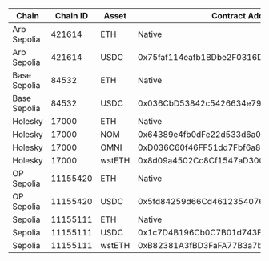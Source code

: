 | Chain | Chain ID | Asset | Contract Address |
| ----- | -------- | ----- | ---------------- |
| Arb Sepolia | 421614 | ETH | Native |
| Arb Sepolia | 421614 | USDC | 0x75faf114eafb1BDbe2F0316DF893fd58CE46AA4d |
| Base Sepolia | 84532 | ETH | Native |
| Base Sepolia | 84532 | USDC | 0x036CbD53842c5426634e7929541eC2318f3dCF7e |
| Holesky | 17000 | ETH | Native |
| Holesky | 17000 | NOM | 0x64389e4fb0dFe22d533d6a05d1C24d045C1fcc32 |
| Holesky | 17000 | OMNI | 0xD036C60f46FF51dd7Fbf6a819b5B171c8A076b07 |
| Holesky | 17000 | wstETH | 0x8d09a4502Cc8Cf1547aD300E066060D043f6982D |
| OP Sepolia | 11155420 | ETH | Native |
| OP Sepolia | 11155420 | USDC | 0x5fd84259d66Cd46123540766Be93DFE6D43130D7 |
| Sepolia | 11155111 | ETH | Native |
| Sepolia | 11155111 | USDC | 0x1c7D4B196Cb0C7B01d743Fbc6116a902379C7238 |
| Sepolia | 11155111 | wstETH | 0xB82381A3fBD3FaFA77B3a7bE693342618240067b |
